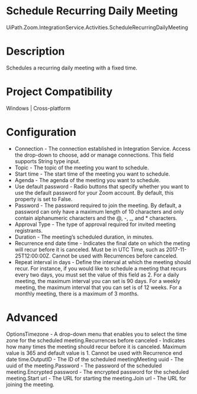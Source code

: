 ﻿# Schedule Recurring Daily Meeting

UiPath.Zoom.IntegrationService.Activities.ScheduleRecurringDailyMeeting

# Description

Schedules a recurring daily meeting with a fixed time.

# Project Compatibility

Windows | Cross-platform

# Configuration

* Connection - The connection established in Integration Service. Access the drop-down to choose, add or manage connections. This field supports String type input.
* Topic - The topic of the meeting you want to schedule.
* Start time - The start time of the meeting you want to schedule.
* Agenda - The agenda of the meeting you want to schedule.
* Use default password - Radio buttons that specify whether you want to use the default password for your Zoom account. By default, this property is set to False.
* Password - The password required to join the meeting. By default, a password can only have a maximum length of 10 characters and only contain alphanumeric characters and the @, -, _, and * characters.
* Approval Type - The type of approval required for invited meeting registrants.
* Duration - The meeting’s scheduled duration, in minutes.
* Recurrence end date time - Indicates the final date on which the meting will recur before it is canceled. Must be in UTC Time, such as 2017-11-25T12:00:00Z. Cannot be used with Recurrences before canceled.
* Repeat interval in days - Define the interval at which the meeting should recur. For instance, if you would like to schedule a meeting that recurs every two days, you must set the value of this field as 2. For a daily meeting, the maximum interval you can set is 90 days. For a weekly meeting, the maximum interval that you can set is of 12 weeks. For a monthly meeting, there is a maximum of 3 months.

# Advanced

OptionsTimezone - A drop-down menu that enables you to select the time zone for the scheduled meeting.Recurrences before canceled - Indicates how many times the meeting should recur before it is canceled. Maximum value is 365 and default value is 1. Cannot be used with Recurrence end date time.OutputID - The ID of the scheduled meetingMeeting uuid - The uuid of the meeting.Password - The password of the scheduled meeting.Encrypted password - The encrypted password for the scheduled meeting.Start url - The URL for starting the meeting.Join url - The URL for joining the meeting.
